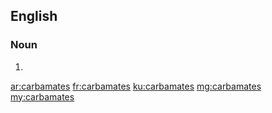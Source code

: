 ==English==

===Noun===
{{head|en|plural}}

# {{plural of|carbamate|lang=en|nocat=1}}

[[ar:carbamates]]
[[fr:carbamates]]
[[ku:carbamates]]
[[mg:carbamates]]
[[my:carbamates]]